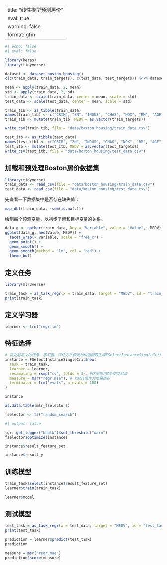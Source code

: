 
---
title: "线性模型预测房价"
eval: true
warning: false
format: gfm
---

```r
#| echo: false
#| eval: false

library(keras)
library(tidyverse)

dataset <- dataset_boston_housing()
c(c(train_data, train_targets), c(test_data, test_targets)) %<-% dataset

mean <- apply(train_data, 2, mean)
std <- apply(train_data, 2, sd)
train_data <- scale(train_data, center = mean, scale = std)
test_data <- scale(test_data, center = mean, scale = std)

train_tib <- as_tibble(train_data)
names(train_tib) <- c("CRIM", "ZN", "INDUS", "CHAS", "NOX", "RM", "AGE", "DIS", "RAD", "TAX", "PTRATIO", "B", "LSTAT")
train_tib <- mutate(train_tib, MEDV = as.vector(train_targets))

write_csv(train_tib, file = "data/boston_housing/train_data.csv")

test_itb <- as_tibble(test_data)
names(test_itb) <- c("CRIM", "ZN", "INDUS", "CHAS", "NOX", "RM", "AGE", "DIS", "RAD", "TAX", "PTRATIO", "B", "LSTAT")
test_itb <- mutate(test_itb, MEDV = as.vector(test_targets))
write_csv(test_itb, file = "data/boston_housing/test_data.csv")
```

## 加载和预处理Boston房价数据集

```r
library(tidyverse)
train_data <- read_csv(file = "data/boston_housing/train_data.csv")
test_data <- read_csv(file = "data/boston_housing/test_data.csv")
```

先查看一下数据集中是否存在缺失值：
```r
map_dbl(train_data, ~sum(is.na(.)))
```


绘制每个预测变量，以初步了解和目标变量的关系。

```r
data_g <- gather(train_data, key = "Variable", value = "Value", -MEDV)
ggplot(data_g, aes(Value, MEDV)) +
  facet_wrap(~ Variable, scale = "free_x") +
  geom_point() + 
  geom_smooth() +
  geom_smooth(method = "lm", col = "red") +
  theme_bw()
```

## 定义任务

```r
library(mlr3verse)

train_task = as_task_regr(x = train_data, target = "MEDV", id = "train_task")
print(train_task)
```

## 定义学习器

```r
learner <- lrn("regr.lm")
```


## 特征选择

```r
# 将之前定义的任务、学习器、评估方法传递给构造函数生成FSelectInstanceSingleCrit的实例。
instance = FSelectInstanceSingleCrit$new(
  task = train_task,
  learner = learner,
  resampling = rsmp("cv", folds = 3), #这里采用3折交叉验证
  measure = msr("regr.mse"), # 以MSE值作为度量指标
  terminator = trm("evals", n_evals = 100)
)

instance
```

```r
as.data.table(mlr_fselectors)
```


```r
fselector <- fs("random_search")
```

```r
#| output: false

lgr::get_logger("bbotk")$set_threshold("warn")
fselector$optimize(instance)
```


```r
instance$result_feature_set
```

```r
instance$result_y
```


## 训练模型

```r
train_task$select(instance$result_feature_set)
learner$train(train_task)
```

```r
learner$model
```

## 测试模型

```r
test_task = as_task_regr(x = test_data, target = "MEDV", id = "test_task")
print(test_task)
```


```r
prediction = learner$predict(test_task)
prediction
```

```r
measure = msr("regr.mae")
prediction$score(measure)
```
